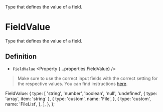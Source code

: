 
<Title>FieldValue</Title>
<Description>Type that defines the value of a field.</Description>

# FieldValue

Type that defines the value of a field.

## Definition

- `FieldValue` <Property {...properties.FieldValue} />

> Make sure to use the correct input fields with the correct setting for the respective values. You can find instructions <A href="/guides/special-inputs">here</A>.

  FieldValue: {
    type: [
      'string',
      'number',
      'boolean',
      'null',
      'undefined',
      { type: 'array', item: 'string' },
      {
        type: 'custom',
        name: 'File',
      },
      {
        type: 'custom',
        name: 'FileList',
      },
    ],
  },
};
